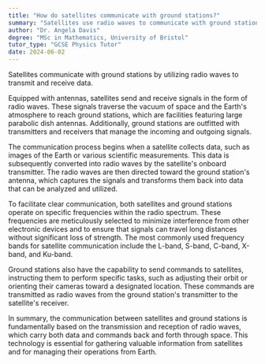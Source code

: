 ```yaml
---
title: "How do satellites communicate with ground stations?"
summary: "Satellites use radio waves to communicate with ground stations, enabling the transmission and reception of data."
author: "Dr. Angela Davis"
degree: "MSc in Mathematics, University of Bristol"
tutor_type: "GCSE Physics Tutor"
date: 2024-06-02
---
```


Satellites communicate with ground stations by utilizing radio waves to transmit and receive data.

Equipped with antennas, satellites send and receive signals in the form of radio waves. These signals traverse the vacuum of space and the Earth's atmosphere to reach ground stations, which are facilities featuring large parabolic dish antennas. Additionally, ground stations are outfitted with transmitters and receivers that manage the incoming and outgoing signals.

The communication process begins when a satellite collects data, such as images of the Earth or various scientific measurements. This data is subsequently converted into radio waves by the satellite's onboard transmitter. The radio waves are then directed toward the ground station's antenna, which captures the signals and transforms them back into data that can be analyzed and utilized.

To facilitate clear communication, both satellites and ground stations operate on specific frequencies within the radio spectrum. These frequencies are meticulously selected to minimize interference from other electronic devices and to ensure that signals can travel long distances without significant loss of strength. The most commonly used frequency bands for satellite communication include the L-band, S-band, C-band, X-band, and Ku-band.

Ground stations also have the capability to send commands to satellites, instructing them to perform specific tasks, such as adjusting their orbit or orienting their cameras toward a designated location. These commands are transmitted as radio waves from the ground station's transmitter to the satellite's receiver.

In summary, the communication between satellites and ground stations is fundamentally based on the transmission and reception of radio waves, which carry both data and commands back and forth through space. This technology is essential for gathering valuable information from satellites and for managing their operations from Earth.
    